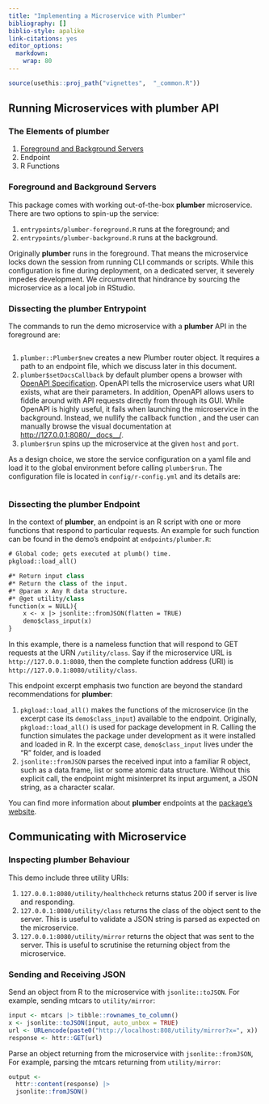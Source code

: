 ---
title: "Implementing a Microservice with Plumber"
bibliography: []
biblio-style: apalike
link-citations: yes
editor_options: 
  markdown: 
    wrap: 80
---

```{r, include = FALSE}
source(usethis::proj_path("vignettes",  "_common.R"))
```

## Running Microservices with **plumber** API

### The Elements of **plumber**

1.  [Foreground and Background Servers]
2.  Endpoint
3.  R Functions

### Foreground and Background Servers

This package comes with working out-of-the-box **plumber** microservice. There
are two options to spin-up the service:

1.  `entrypoints/plumber-foreground.R` runs at the foreground; and
2.  `entrypoints/plumber-background.R` runs at the background.

Originally **plumber** runs in the foreground. That means the microservice locks
down the session from running CLI commands or scripts. While this configuration
is fine during deployment, on a dedicated server, it severely impedes
development. We circumvent that hindrance by sourcing the microservice as a
local job in RStudio.

### Dissecting the plumber Entrypoint

The commands to run the demo microservice with a **plumber** API in the
foreground are:

```{r code=read_lines("entrypoints","plumber-foreground.R"), eval=FALSE, echo=TRUE}
```

1.  `plumber::Plumber$new` creates a new Plumber router object. It requires a
    path to an endpoint file, which we discuss later in this document.
2.  `plumber$setDocsCallback` by default plumber opens a browser with [OpenAPI
    Specification](https://swagger.io/specification/). OpenAPI tells the
    microservice users what URI exists, what are their parameters. In addition,
    OpenAPI allows users to fiddle around with API requests directly from
    through its GUI. While OpenAPI is highly useful, it fails when launching the
    microservice in the background. Instead, we nullify the callback function ,
    and the user can manually browse the visual documentation at
    <http://127.0.0.1:8080/__docs__/>.
3.  `plumber$run` spins up the microservice at the given `host` and `port`.

As a design choice, we store the service configuration on a yaml file and load
it to the global environment before calling `plumber$run`. The configuration
file is located in `config/r-config.yml` and its details are:

```{r code=read_lines("inst","config","r-config.yml"), eval=FALSE, echo=TRUE}
```

### Dissecting the plumber Endpoint

In the context of **plumber**, an endpoint is an R script with one or more
functions that respond to particular requests. An example for such function can
be found in the demo's endpoint at `endpoints/plumber.R`:

```{e eval = FALSE, echo = TRUE}
# Global code; gets executed at plumb() time.
pkgload::load_all()

#* Return input class
#* Return the class of the input.
#* @param x Any R data structure.
#* @get utility/class
function(x = NULL){
    x <- x |> jsonlite::fromJSON(flatten = TRUE)
    demo$class_input(x)
}
```

In this example, there is a nameless function that will respond to GET requests
at the URN `/utility/class`. Say if the microservice URL is
`http://127.0.0.1:8080`, then the complete function address (URI) is
`http://127.0.0.1:8080/utility/class`.

This endpoint excerpt emphasis two function are beyond the standard
recommendations for **plumber**:

1.  `pkgload::load_all()` makes the functions of the microservice (in the
    excerpt case its `demo$class_input`) available to the endpoint. Originally,
    `pkgload::load_all()` is used for package development in R. Calling the
    function simulates the package under development as it were installed and
    loaded in R. In the excerpt case, `demo$class_input` lives under the "R"
    folder, and is loaded\
2.  `jsonlite::fromJSON` parses the received input into a familiar R object,
    such as a data.frame, list or some atomic data structure. Without this
    explicit call, the endpoint might misinterpret its input argument, a JSON
    string, as a character scalar.

You can find more information about **plumber** endpoints at the [package's
website](https://www.rplumber.io/articles/routing-and-input.html).

## Communicating with Microservice

### Inspecting **plumber** Behaviour

This demo include three utility URIs:

1.  `127.0.0.1:8080/utility/healthcheck` returns status 200 if server is live
    and responding.
2.  `127.0.0.1:8080/utility/class` returns the class of the object sent to the
    server. This is useful to validate a JSON string is parsed as expected on
    the microservice.
3.  `127.0.0.1:8080/utility/mirror` returns the object that was sent to the
    server. This is useful to scrutinise the returning object from the
    microservice.

### Sending and Receiving JSON

Send an object from R to the microservice with `jsonlite::toJSON`. For example,
sending mtcars to `utility/mirror`:

```{r toJSON, eval = FALSE, echo=TRUE}
input <- mtcars |> tibble::rownames_to_column()
x <- jsonlite::toJSON(input, auto_unbox = TRUE)
url <- URLencode(paste0("http://localhost:808/utility/mirror?x=", x))
response <- httr::GET(url)
```

Parse an object returning from the microservice with `jsonlite::fromJSON`, For
example, parsing the mtcars returning from `utility/mirror`:

```{r fromJSON, eval = FALSE, echo=TRUE}
output <-
  httr::content(response) |>
  jsonlite::fromJSON()
```
